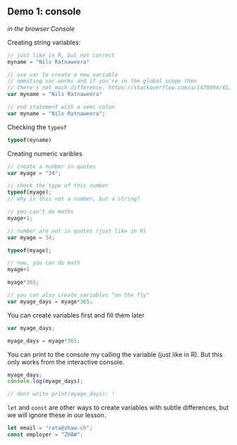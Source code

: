 
## Demo 1: console {#sec-js-console}

*in the browser Console*


Creating string variables: 

```js
// just like in R, but not correct
myname = "Nils Ratnaweera" 

// use var to create a new variable 
// ommiting var works and if you're in the global scope then 
// there's not much difference. https://stackoverflow.com/a/1470494/4139249
var myname = "Nils Ratnaweera" 

// end statement with a semi colon
var myname = "Nils Ratnaweera"; 
```

Checking the `typeof`

```js
typeof(myname)
```


Creating numeric varibles

```js
// create a number in quotes
var myage = "34";

// check the type of this number
typeof(myage);
// why is this not a number, but a string?

// you can't do maths
myage+1;

```

```js
// number are not in quotes (just like in R)
var myage = 34;

typeof(myage);

// now, you can do math
myage+1

myage*365; 

// you can also create variables "on the fly"
var myage_days = myage*365; 

```
You can create variables first and fill them later

```js
var myage_days;

myage_days = myage*365;
```

You can print to the console my calling the variable (just like in R).
But this only works from the interactive console.

```js
myage_days;
console.log(myage_days);

// dont write print(myage_days); !
```

`let` and `const` are other ways to create variables  with subtle differences, but we will ignore these in our lesson.

```js
let email = "rata@zhaw.ch";
const employer = "ZHAW";
```